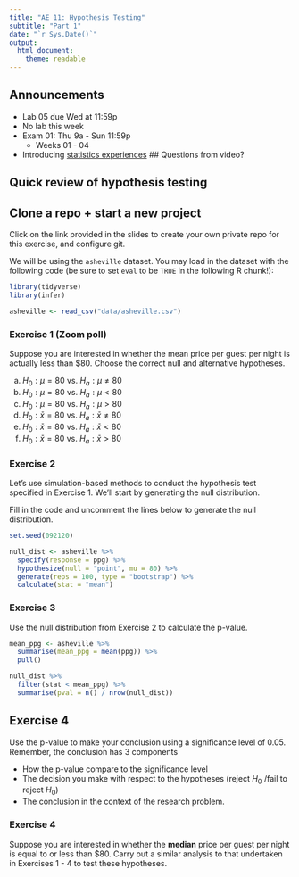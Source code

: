 ```yaml
---
title: "AE 11: Hypothesis Testing"
subtitle: "Part 1"
date: "`r Sys.Date()`"
output: 
  html_document:
    theme: readable
---
```


## Announcements

- Lab 05 due Wed at 11:59p
- No lab this week
- Exam 01: Thu 9a - Sun 11:59p
  - Weeks 01 - 04
- Introducing [statistics experiences]()
## Questions from video? 

## Quick review of hypothesis testing


## Clone a repo + start a new project

Click on the link provided in the slides to create your own private repo for 
this exercise, and configure git.

We will be using the `asheville` dataset. You may load in the dataset with the
following code (be sure to set `eval` to be `TRUE` in the following R chunk!):

```r
library(tidyverse)
library(infer)
```


```r
asheville <- read_csv("data/asheville.csv")
```

### Exercise 1 (Zoom poll)

Suppose you are interested in whether the mean price per guest per night is actually less than $80. Choose the correct null and alternative hypotheses.

a. $H_0: \mu = 80 \text{ vs. }H_a: \mu \neq 80$
b. $H_0: \mu = 80 \text{ vs. }H_a: \mu < 80$
c. $H_0: \mu = 80 \text{ vs. }H_a: \mu > 80$
d. $H_0: \bar{x} = 80 \text{ vs. }H_a: \bar{x}  \neq 80$
e. $H_0: \bar{x} = 80 \text{ vs. }H_a: \bar{x}  < 80$
f. $H_0: \bar{x} = 80 \text{ vs. }H_a: \bar{x}  > 80$


### Exercise 2

Let's use simulation-based methods to conduct the hypothesis test specified in Exercise 1. We'll start by generating the null distribution. 

Fill in the code and uncomment the lines below to generate the null distribution. 

```r
set.seed(092120)
```


```r
null_dist <- asheville %>%
  specify(response = ppg) %>%
  hypothesize(null = "point", mu = 80) %>%
  generate(reps = 100, type = "bootstrap") %>%
  calculate(stat = "mean")
```

### Exercise 3

Use the null distribution from Exercise 2 to calculate the p-value. 

```r
mean_ppg <- asheville %>% 
  summarise(mean_ppg = mean(ppg)) %>%
  pull()
```

```r
null_dist %>%
  filter(stat < mean_ppg) %>%
  summarise(pval = n() / nrow(null_dist))
```

## Exercise 4 

Use the p-value to make your conclusion using a significance level of 0.05. Remember, the conclusion has 3 components 

- How the p-value compare to the significance level 
- The decision you make with respect to the hypotheses (reject $H_0$ /fail to reject $H_0$)
- The conclusion in the context of the research problem. 

### Exercise 4

Suppose you are interested in whether the **median** price per guest per night is
equal to or less than $80. Carry out a similar analysis to that
undertaken in Exercises 1 - 4 to test these hypotheses. 

